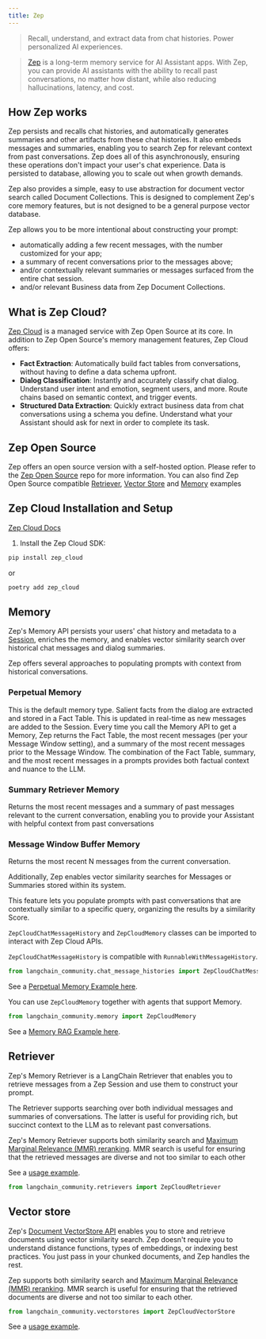 ```yaml
---
title: Zep
---
```


> Recall, understand, and extract data from chat histories. Power personalized AI experiences.

>[Zep](https://www.getzep.com) is a long-term memory service for AI Assistant apps.
> With Zep, you can provide AI assistants with the ability to recall past conversations, no matter how distant,
> while also reducing hallucinations, latency, and cost.

## How Zep works

Zep persists and recalls chat histories, and automatically generates summaries and other artifacts from these chat histories.
It also embeds messages and summaries, enabling you to search Zep for relevant context from past conversations.
Zep does all of this asynchronously, ensuring these operations don't impact your user's chat experience.
Data is persisted to database, allowing you to scale out when growth demands.

Zep also provides a simple, easy to use abstraction for document vector search called Document Collections.
This is designed to complement Zep's core memory features, but is not designed to be a general purpose vector database.

Zep allows you to be more intentional about constructing your prompt:
- automatically adding a few recent messages, with the number customized for your app;
- a summary of recent conversations prior to the messages above;
- and/or contextually relevant summaries or messages surfaced from the entire chat session.
- and/or relevant Business data from Zep Document Collections.

## What is Zep Cloud?
[Zep Cloud](https://www.getzep.com) is a managed service with Zep Open Source at its core.
In addition to Zep Open Source's memory management features, Zep Cloud offers:
- **Fact Extraction**: Automatically build fact tables from conversations, without having to define a data schema upfront.
- **Dialog Classification**: Instantly and accurately classify chat dialog. Understand user intent and emotion, segment users, and more. Route chains based on semantic context, and trigger events.
- **Structured Data Extraction**: Quickly extract business data from chat conversations using a schema you define. Understand what your Assistant should ask for next in order to complete its task.



## Zep Open Source
Zep offers an open source version with a self-hosted option.
Please refer to the [Zep Open Source](https://github.com/getzep/zep) repo for more information.
You can also find Zep Open Source compatible [Retriever](/oss/python/integrations/retrievers/zep_memorystore), [Vector Store](/oss/python/integrations/vectorstores/zep) and [Memory](/oss/python/integrations/memory/zep_memory) examples

## Zep Cloud Installation and Setup

[Zep Cloud Docs](https://help.getzep.com)

1. Install the Zep Cloud SDK:

```bash
pip install zep_cloud
```
or
```bash
poetry add zep_cloud
```

## Memory

Zep's Memory API persists your users' chat history and metadata to a [Session](https://help.getzep.com/chat-history-memory/sessions), enriches the memory, and
enables vector similarity search over historical chat messages and dialog summaries.

Zep offers several approaches to populating prompts with context from historical conversations.

### Perpetual Memory
This is the default memory type.
Salient facts from the dialog are extracted and stored in a Fact Table.
This is updated in real-time as new messages are added to the Session.
Every time you call the Memory API to get a Memory, Zep returns the Fact Table, the most recent messages (per your Message Window setting), and a summary of the most recent messages prior to the Message Window.
The combination of the Fact Table, summary, and the most recent messages in a prompts provides both factual context and nuance to the LLM.

### Summary Retriever Memory
Returns the most recent messages and a summary of past messages relevant to the current conversation,
enabling you to provide your Assistant with helpful context from past conversations

### Message Window Buffer Memory
Returns the most recent N messages from the current conversation.

Additionally, Zep enables vector similarity searches for Messages or Summaries stored within its system.

This feature lets you populate prompts with past conversations that are contextually similar to a specific query,
organizing the results by a similarity Score.

`ZepCloudChatMessageHistory` and `ZepCloudMemory` classes can be imported to interact with Zep Cloud APIs.

`ZepCloudChatMessageHistory` is compatible with `RunnableWithMessageHistory`.
```python
from langchain_community.chat_message_histories import ZepCloudChatMessageHistory
```

See a [Perpetual Memory Example here](/oss/python/integrations/memory/zep_cloud_chat_message_history).

You can use `ZepCloudMemory` together with agents that support Memory.
```python
from langchain_community.memory import ZepCloudMemory
```

See a [Memory RAG Example here](/oss/python/integrations/memory/zep_memory_cloud).

## Retriever

Zep's Memory Retriever is a LangChain Retriever that enables you to retrieve messages from a Zep Session and use them to construct your prompt.

The Retriever supports searching over both individual messages and summaries of conversations. The latter is useful for providing rich, but succinct context to the LLM as to relevant past conversations.

Zep's Memory Retriever supports both similarity search and [Maximum Marginal Relevance (MMR) reranking](https://help.getzep.com/working-with-search#how-zeps-mmr-re-ranking-works). MMR search is useful for ensuring that the retrieved messages are diverse and not too similar to each other

See a [usage example](/oss/python/integrations/retrievers/zep_cloud_memorystore).

```python
from langchain_community.retrievers import ZepCloudRetriever
```

## Vector store

Zep's [Document VectorStore API](https://help.getzep.com/document-collections) enables you to store and retrieve documents using vector similarity search. Zep doesn't require you to understand
distance functions, types of embeddings, or indexing best practices. You just pass in your chunked documents, and Zep handles the rest.

Zep supports both similarity search and [Maximum Marginal Relevance (MMR) reranking](https://help.getzep.com/working-with-search#how-zeps-mmr-re-ranking-works).
MMR search is useful for ensuring that the retrieved documents are diverse and not too similar to each other.

```python
from langchain_community.vectorstores import ZepCloudVectorStore
```

See a [usage example](/oss/python/integrations/vectorstores/zep_cloud).
